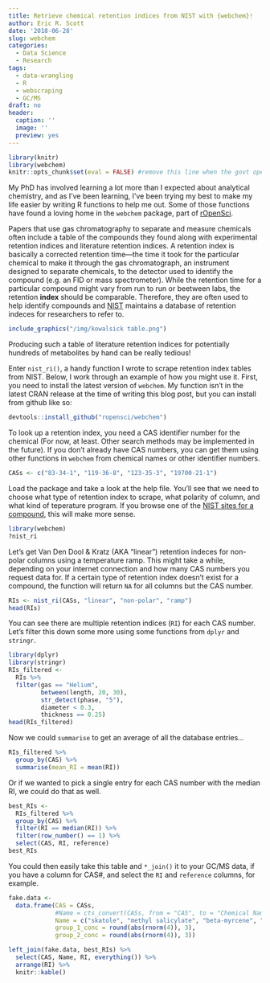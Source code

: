 ```yaml
---
title: Retrieve chemical retention indices from NIST with {webchem}!
author: Eric R. Scott
date: '2018-06-28'
slug: webchem
categories:
  - Data Science
  - Research
tags:
  - data-wrangling
  - R
  - webscraping
  - GC/MS
draft: no
header:
  caption: ''
  image: ''
  preview: yes
---
```

```r
library(knitr)
library(webchem)
knitr::opts_chunk$set(eval = FALSE) #remove this line when the govt opens up again
```

My PhD has involved learning a lot more than I expected about analytical chemistry, and as I've been learning, I've been trying my best to make my life easier by writing R functions to help me out.  Some of those functions have found a loving home in the `webchem` package, part of [rOpenSci](https://ropensci.org/
).

Papers that use gas chromatography to separate and measure chemicals often include a table of the compounds they found along with experimental retention indices and literature retention indices. A retention index is basically a corrected retention time---the time it took for the particular chemical to make it through the gas chromatograph, an instrument designed to separate chemicals, to the detector used to identify the compound (e.g. an FID or mass spectrometer). While the retention time for a particular compound might vary from run to run or beetween labs, the retention **index** should be comparable. Therefore, they are often used to help identify compounds and [NIST](https://webbook.nist.gov/chemistry/) maintains a database of retention indeces for researchers to refer to.

```r
include_graphics("/img/kowalsick table.png")
```

Producing such a table of literature retention indices for potentially hundreds of metabolites by hand can be really tedious!

Enter `nist_ri()`, a handy function I wrote to scrape retention index tables from NIST. Below, I work through an example of how you might use it. First, you need to install the latest version of `webchem`.  My function isn't in the latest CRAN release at the time of writing this blog post, but you can install from github like so:

```r
devtools::install_github("ropensci/webchem")
```

To look up a retention index, you need a CAS identifier number for the chemical (For now, at least.  Other search methods may be implemented in the future). If you don't already have CAS numbers, you can get them using other functions in `webchem` from chemical names or other identifier numbers.
```r
CASs <- c("83-34-1", "119-36-8", "123-35-3", "19700-21-1")
```

Load the package and take a look at the help file.  You'll see that we need to choose what type of retention index to scrape, what polarity of column, and what kind of teperature program.  If you browse one of the [NIST sites for a compound](https://webbook.nist.gov/cgi/cbook.cgi?ID=C78706&Units=SI&Mask=2000#Gas-Chrom), this will make more sense.

```r
library(webchem)
?nist_ri
```

Let's get Van Den Dool & Kratz (AKA "linear") retention indeces for non-polar columns using a temperature ramp.  This might take a while, depending on your internet connection and how many CAS numbers you request data for.  If a certain type of retention index doesn't exist for a compound, the function will return `NA` for all columns but the CAS number.

```r
RIs <- nist_ri(CASs, "linear", "non-polar", "ramp")
head(RIs)
```

You can see there are multiple retention indices (`RI`) for each CAS number. Let's filter this down some more using some functions from `dplyr` and `stringr`.

```r
library(dplyr)
library(stringr)
RIs_filtered <-
  RIs %>%
  filter(gas == "Helium",
         between(length, 20, 30),
         str_detect(phase, "5"),
         diameter < 0.3,
         thickness == 0.25)
head(RIs_filtered)
```

Now we could `summarise` to get an average of all the database entries...

```r
RIs_filtered %>% 
  group_by(CAS) %>% 
  summarise(mean_RI = mean(RI))
```

Or if we wanted to pick a single entry for each CAS number with the median RI, we could do that as well.

```r
best_RIs <-
  RIs_filtered %>%
  group_by(CAS) %>% 
  filter(RI == median(RI)) %>% 
  filter(row_number() == 1) %>% 
  select(CAS, RI, reference)
best_RIs
```

You could then easily take this table and `*_join()` it to your GC/MS data, if you have a column for CAS#, and select the `RI` and `reference` columns, for example.

```r
fake.data <-
  data.frame(CAS = CASs,
             #Name = cts_convert(CASs, from = "CAS", to = "Chemical Name", first = TRUE),
             Name = c("skatole", "methyl salicylate", "beta-myrcene", "geosmin"),
             group_1_conc = round(abs(rnorm(4)), 3),
             group_2_conc = round(abs(rnorm(4)), 3))

left_join(fake.data, best_RIs) %>%
  select(CAS, Name, RI, everything()) %>% 
  arrange(RI) %>%
  knitr::kable()
```

